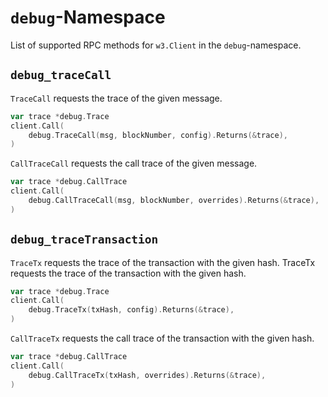 # `debug`-Namespace

List of supported RPC methods for `w3.Client` in the `debug`-namespace.

## `debug_traceCall`
`TraceCall` requests the trace of the given message.
```go {3}
var trace *debug.Trace
client.Call(
    debug.TraceCall(msg, blockNumber, config).Returns(&trace),
)
```

`CallTraceCall` requests the call trace of the given message.
```go {3}
var trace *debug.CallTrace
client.Call(
    debug.CallTraceCall(msg, blockNumber, overrides).Returns(&trace),
)
```

## `debug_traceTransaction`
`TraceTx` requests the trace of the transaction with the given hash.
TraceTx requests the trace of the transaction with the given hash.
```go {3}
var trace *debug.Trace
client.Call(
    debug.TraceTx(txHash, config).Returns(&trace),
)
```

`CallTraceTx` requests the call trace of the transaction with the given hash.
```go {3}
var trace *debug.CallTrace
client.Call(
    debug.CallTraceTx(txHash, overrides).Returns(&trace),
)
```
